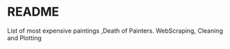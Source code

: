 # README




List of most expensive paintings ,Death of Painters.
WebScraping, Cleaning and Plotting

